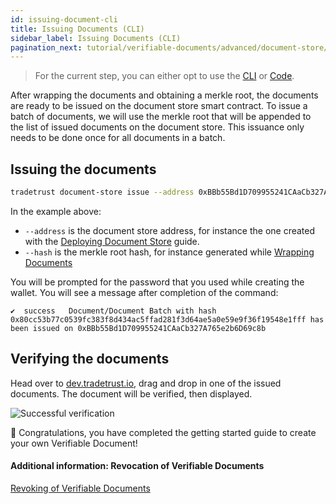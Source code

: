 ```yaml
---
id: issuing-document-cli
title: Issuing Documents (CLI)
sidebar_label: Issuing Documents (CLI)
pagination_next: tutorial/verifiable-documents/advanced/document-store/revoking-document/revoking-document-cli
---
```



<Flow />

> For the current step, you can either opt to use the [CLI](/docs/tutorial/verifiable-documents/advanced/document-store/issuing-document/issuing-document-cli) or [Code](/docs/tutorial/verifiable-documents/advanced/document-store/issuing-document/issuing-document-code).

After wrapping the documents and obtaining a merkle root, the documents are ready to be issued on the document store smart contract. To issue a batch of documents, we will use the merkle root that will be appended to the list of issued documents on the document store. This issuance only needs to be done once for all documents in a batch.

## Issuing the documents

```bash
tradetrust document-store issue --address 0xBBb55Bd1D709955241CAaCb327A765e2b6D69c8b --hash 0x80cc53b77c0539fc383f8d434ac5ffad281f3d64ae5a0e59e9f36f19548e1fff  --network sepolia --encrypted-wallet-path wallet.json
```

In the example above:

- `--address` is the document store address, for instance the one created with the [Deploying Document Store](/docs/tutorial/verifiable-documents/advanced/document-store/deploying-document-store/document-store-cli) guide.
- `--hash` is the merkle root hash, for instance generated while [Wrapping Documents](/docs/tutorial/verifiable-documents/advanced/document-store/wrapping-document/wrapping-document-cli)

You will be prompted for the password that you used while creating the wallet. You will see a message after completion of the command:

```text
✔  success   Document/Document Batch with hash 0x80cc53b77c0539fc383f8d434ac5ffad281f3d64ae5a0e59e9f36f19548e1fff has been issued on 0xBBb55Bd1D709955241CAaCb327A765e2b6D69c8b
```

## Verifying the documents

Head over to [dev.tradetrust.io](https://dev.tradetrust.io/verify), drag and drop in one of the issued documents. The document will be verified, then displayed.

![Successful verification](/docs/tutorial/verifiable-documents/ethereum/issuing-document/verifying.png)

🎉 Congratulations, you have completed the getting started guide to create your own Verifiable Document!

#### Additional information: Revocation of Verifiable Documents

[Revoking of Verifiable Documents](/docs/tutorial/verifiable-documents/advanced/document-store/revoking-document/revoking-document-cli)
